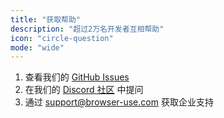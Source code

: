```yaml
---
title: "获取帮助"
description: "超过2万名开发者互相帮助"
icon: "circle-question"
mode: "wide"
---
```


1. 查看我们的 [GitHub Issues](https://github.com/browser-use/browser-use/issues)
2. 在我们的 [Discord 社区](https://link.browser-use.com/discord) 中提问
3. 通过 support@browser-use.com 获取企业支持